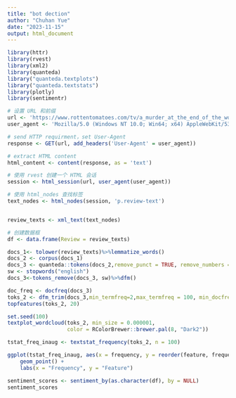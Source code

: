 ---
title: "bot dection"
author: "Chuhan Yue"
date: "2023-11-15"
output: html_document
---

```{r setup, include=FALSE}
library(httr)
library(rvest)
library(xml2)
library(quanteda)
library("quanteda.textplots")
library("quanteda.textstats")
library(plotly)
library(sentimentr)
```

```{r}
# 设置 URL 和前缀
url <- 'https://www.rottentomatoes.com/tv/a_murder_at_the_end_of_the_world/s01/reviews'
user_agent <- 'Mozilla/5.0 (Windows NT 10.0; Win64; x64) AppleWebKit/537.36 (KHTML, like Gecko) Chrome/91.0.4472.124 Safari/537.36'

# send HTTP requirment，set User-Agent
response <- GET(url, add_headers('User-Agent' = user_agent))

# extract HTML content
html_content <- content(response, as = 'text')

# 使用 rvest 创建一个 HTML 会话
session <- html_session(url, user_agent(user_agent))

# 使用 html_nodes 查找标签
text_nodes <- html_nodes(session, 'p.review-text')


review_texts <- xml_text(text_nodes)

# 创建数据框
df <- data.frame(Review = review_texts)
```

```{r}
docs_1<- tolower(review_texts)%>%lemmatize_words()
docs_2 <- corpus(docs_1)
docs_3 <- quanteda::tokens(docs_2,remove_punct = TRUE, remove_numbers = TRUE)
sw <- stopwords("english") 
docs_3<-tokens_remove(docs_3, sw)%>%dfm()
```

```{r}
doc_freq <- docfreq(docs_3)
toks_2 <- dfm_trim(docs_3,min_termfreq=2,max_termfreq = 100, min_docfreq = 2)
topfeatures(toks_2, 20)
```
```{r}
set.seed(100)
textplot_wordcloud(toks_2, min_size = 0.000001,
                   color = RColorBrewer::brewer.pal(8, "Dark2"))
```
```{R}
tstat_freq_inaug <- textstat_frequency(toks_2, n = 100)

ggplot(tstat_freq_inaug, aes(x = frequency, y = reorder(feature, frequency))) +
    geom_point() + 
    labs(x = "Frequency", y = "Feature")
```
```{r}

sentiment_scores <- sentiment_by(as.character(df), by = NULL)
sentiment_scores
```